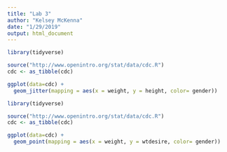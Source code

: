 ```yaml
---
title: "Lab 3"
author: "Kelsey McKenna"
date: "1/29/2019"
output: html_document
---
```




```r
library(tidyverse)

source("http://www.openintro.org/stat/data/cdc.R")
cdc <- as_tibble(cdc)

ggplot(data=cdc) +
  geom_jitter(mapping = aes(x = weight, y = height, color= gender)) 

```



```r
library(tidyverse)

source("http://www.openintro.org/stat/data/cdc.R")
cdc <- as_tibble(cdc)

ggplot(data=cdc) +
  geom_point(mapping = aes(x = weight, y = wtdesire, color= gender)) 
```

